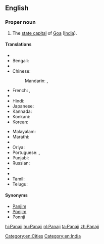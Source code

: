==English==
{{wikipedia}}

===Proper noun===
{{en-proper noun}}

# The [[state capital]] of [[Goa]] ([[India]]).

====Translations====
{{trans-top|capital of Goa, India}}
* {{trreq|as}}
* Bengali: {{t-|bn|পানাজি|sc=Beng|tr=pānāji}}
* {{trreq|hne}}
* Chinese:
*: Mandarin: {{t|cmn|帕納吉|sc=Hani}}, {{t|cmn|帕纳吉|tr=Pànàjí|sc=Hani}}
* French: {{t-|fr|Panaji|m}}, {{t-|fr|Panjim|m}}
* {{trreq|gu}}
* Hindi: {{t+|hi|पणजी|tr=paṇajī}}
* Japanese: {{t-|ja|パナジ|tr=Panaji}}
* Kannada: {{t-|kn|ಪಣಜಿ|sc=Knda|tr=paṇaji}}
* Konkani: {{tø|kok|पणजी|tr=paṇajī}}
* Korean: {{t-|ko|파나지|sc=Kore|tr=panaji}}
{{trans-mid}}
* Malayalam: {{t-|ml|പനജി|sc=Mlym|tr=panaji}}
* Marathi: {{t-|mr|पणजी|sc=Deva|tr=paṇajī}}
* {{trreq|lus}}
* Oriya: {{t-|or|ପାଣାଜୀ|sc=Orya|tr=pāṇājī}}
* Portuguese: {{t-|pt|Pangim|m}}, {{t-|pt|Panaji|m}}
* Punjabi: {{t-|pa|ਪਣਜੀ|f|tr=paṇajī|sc=Guru}}
* Russian: {{t-|ru|Панаджи|m|tr=Panadži}}
* {{trreq|sat}}
* {{trreq|sip}}
* Tamil: {{t-|ta|பணஜி|sc=Taml|tr=paṇaji}}
* Telugu: {{t-|te|పనజీ|sc=Telu|tr=panajī}}
{{trans-bottom}}

====Synonyms====
* [[Panjim]]
* [[Ponjim]]
* [[Ponnji]]

[[Category:en:Cities]]
[[Category:en:India]]

[[hi:Panaji]]
[[hu:Panaji]]
[[nl:Panaji]]
[[ta:Panaji]]
[[zh:Panaji]]